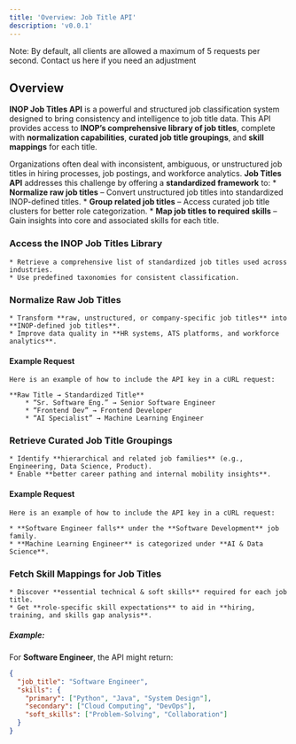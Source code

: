 ```yaml
---
title: 'Overview: Job Title API'
description: 'v0.0.1'
---
```


<Note>
    Note: By default, all clients are allowed a maximum of 5 requests per second. Contact us here if you need an adjustment
</Note>

## Overview

**INOP Job Titles API** is a powerful and structured job classification system designed to bring consistency and intelligence to job title data. This API provides access to **INOP’s comprehensive library of job titles**, complete with **normalization capabilities**, **curated job title groupings**, and **skill mappings** for each title.

Organizations often deal with inconsistent, ambiguous, or unstructured job titles in hiring processes, job postings, and workforce analytics. **Job Titles API** addresses this challenge by offering a **standardized framework** to:
    * **Normalize raw job titles** – Convert unstructured job titles into standardized INOP-defined titles.
    * **Group related job titles** – Access curated job title clusters for better role categorization.
    * **Map job titles to required skills** – Gain insights into core and associated skills for each title.


### Access the INOP Job Titles Library
    * Retrieve a comprehensive list of standardized job titles used across industries.
    * Use predefined taxonomies for consistent classification.

### Normalize Raw Job Titles
    * Transform **raw, unstructured, or company-specific job titles** into **INOP-defined job titles**.
    * Improve data quality in **HR systems, ATS platforms, and workforce analytics**.

#### Example Request
    Here is an example of how to include the API key in a cURL request:

    **Raw Title → Standardized Title**
        * “Sr. Software Eng.” → Senior Software Engineer
        * “Frontend Dev” → Frontend Developer
        * “AI Specialist” → Machine Learning Engineer

### Retrieve Curated Job Title Groupings
    * Identify **hierarchical and related job families** (e.g., Engineering, Data Science, Product).
    * Enable **better career pathing and internal mobility insights**.

#### Example Request
    Here is an example of how to include the API key in a cURL request:

    * **Software Engineer falls** under the **Software Development** job family.
    * **Machine Learning Engineer** is categorized under **AI & Data Science**.

### Fetch Skill Mappings for Job Titles
    * Discover **essential technical & soft skills** required for each job title.
    * Get **role-specific skill expectations** to aid in **hiring, training, and skills gap analysis**.

##### Example:
For **Software Engineer**, the API might return:
```json
{
  "job_title": "Software Engineer",
  "skills": {
    "primary": ["Python", "Java", "System Design"],
    "secondary": ["Cloud Computing", "DevOps"],
    "soft_skills": ["Problem-Solving", "Collaboration"]
  }
}
```
